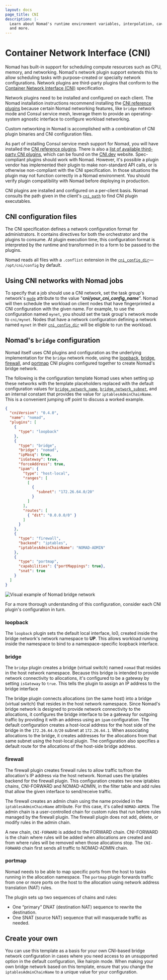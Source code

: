 ```yaml
---
layout: docs
page_title: CNI
description: |-
  Learn about Nomad's runtime environment variables, interpolation, caveats,
  and more.
---
```


# Container Network Interface (CNI)

Nomad has built-in support for scheduling compute resources such as
CPU, memory, and networking. Nomad's network plugin support extends
this to allow scheduling tasks with purpose-created or specialty network
configurations. Network plugins are third-party plugins that conform to the
[Container Network Interface (CNI)][cni_spec] specification.

Network plugins need to be installed and configured on each client. The Nomad
installation instructions recommend installing the [CNI reference plugins][cni_ref]
because certain Nomad networking features, like `bridge` network mode and
Consul service mesh, leverage them to provide an operating-system agnostic
interface to configure workload networking.

Custom networking in Nomad is accomplished with a combination of CNI plugin
binaries and CNI configuration files.

As part of installing Consul service mesh support for Nomad, you will have
installed the [CNI reference plugins][cni_ref]. There is also a
[list of available third-party CNI plugins][3rd_party_cni], which can be found
on the [CNI.dev](https://cni.dev) website. Spec-compliant plugins should work
with Nomad. However, it's possible a plugin vendor has implemented their plugin
to make non-standard API calls, or is otherwise non-compliant with the CNI
specification. In those situations the plugin may not function correctly in a
Nomad environment. You should verify plugin compatibility with Nomad before
deploying in production.

CNI plugins are installed and configured on a per-client basis. Nomad consults
the path given in the client's [`cni_path`] to find CNI plugin executables.

## CNI configuration files

The CNI specification defines a network configuration format for administrators.
It contains directives for both the orchestrator and the plugins to consume.
At plugin execution time, this configuration format is interpreted by the
runtime and transformed in to a form to be passed to the plugins.

Nomad reads all files with a `.conflist` extension in the [`cni_config_dir`][]—
`/opt/cni/config` by default.

## Using CNI networks with Nomad jobs

To specify that a job should use a CNI network, set the task group's
network's [`mode`][] attribute to the value "**cni/_your\_cni\_config\_name_**".
Nomad will then schedule the workload on client nodes that have fingerprinted a
CNI configuration with the given name. For example, to use the configuration
named `mynet`, you should set the task group's network mode to `cni/mynet`.
Nodes that have a network configuration defining a network named `mynet` in
their [`cni_config_dir`][] will be eligible to run the workload.

## Nomad's `bridge` configuration

Nomad itself uses CNI plugins and configuration as the underlying implementation
for the `bridge` network mode, using the [loopback][], [bridge][], [firewall][],
and [portmap][] CNI plugins configured together to create Nomad's bridge
network.

The following is the configuration template Nomad uses when setting up these
networks with the template placeholders replaced with the default configuration
values for [`bridge_network_name`][], [`bridge_network_subnet`][], and an
internal constant that provides the value for `iptablesAdminChainName`. This is
a convenient jumping off point to discuss a worked example.

```json
{
  "cniVersion": "0.4.0",
  "name": "nomad",
  "plugins": [
    {
      "type": "loopback"
    },
    {
      "type": "bridge",
      "bridge": "nomad",
      "ipMasq": true,
      "isGateway": true,
      "forceAddress": true,
      "ipam": {
        "type": "host-local",
        "ranges": [
          [
            {
              "subnet": "172.26.64.0/20"
            }
          ]
        ],
        "routes": [
          { "dst": "0.0.0.0/0" }
        ]
      }
    },
    {
      "type": "firewall",
      "backend": "iptables",
      "iptablesAdminChainName": "NOMAD-ADMIN"
    },
    {
      "type": "portmap",
      "capabilities": {"portMappings": true},
      "snat": true
    }
  ]
}
```

![Visual example of Nomad bridge network][img-bridge-network]

For a more thorough understanding of this configuration, consider each CNI
plugin's configuration in turn.

### loopback

The `loopback` plugin sets the default local interface, lo0, created inside
the bridge network's network namespace to **UP**. This allows workload running
inside the namespace to bind to a namespace-specific loopback interface.

### bridge

The `bridge` plugin creates a bridge (virtual switch) named `nomad` that resides
in the host network namespace. Because this bridge is intended to provide
network connectivity to allocations, it's configured to be a gateway by setting
`isGateway` to `true`. This tells the plugin to assign an IP address to the
bridge interface

The bridge plugin connects allocations (on the same host) into a bridge (virtual
switch) that resides in the host network namespace. Since Nomad's bridge network
is designed to provide network connectivity to the allocations, it configures
the bridge interface to be a gateway for outgoing traffic by providing it with
an address using an `ipam` configuration. The default configuration creates a
host-local address for the host side of the bridge in the `172.26.64.0/20`
subnet at `172.26.64.1`. When associating allocations to the bridge, it creates
addresses for the allocations from that same subnet using the host-local plugin.
The configuration also specifies a default route for the allocations of the
host-side bridge address.

### firewall

The firewall plugin creates firewall rules to allow traffic to/from the
allocation's IP address via the host network. Nomad uses the iptables backend
for the firewall plugin. This configuration creates two new iptables chains,
CNI-FORWARD and NOMAD-ADMIN, in the filter table and add rules that allow the
given interface to send/receive traffic.

The firewall creates an admin chain using the name provided in the
`iptablesAdminChainName` attribute. For this case, it's called `NOMAD-ADMIN`.
The admin chain is a user-controlled chain for custom rules that run before
rules managed by the firewall plugin. The firewall plugin does not add, delete,
or modify rules in the admin chain.

A new chain, `CNI-FORWARD` is added to the FORWARD chain. CNI-FORWARD is the
chain where rules will be added when allocations are created and from where
rules will be removed when those allocations stop. The `CNI-FORWARD` chain first
sends all traffic to NOMAD-ADMIN chain.

### portmap

Nomad needs to be able to map specific ports from the host to tasks running in
the allocation namespace. The `portmap` plugin forwards traffic from one or more
ports on the host to the allocation using network address translation (NAT)
rules.

The plugin sets up two sequences of chains and rules:

- One “primary” DNAT (destination NAT) sequence to rewrite the destination.
- One SNAT (source NAT) sequence that will masquerade traffic as needed.

## Create your own

You can use this template as a basis for your own CNI-based bridge network
configuration in cases where you need access to an unsupported option in the
default configuration, like hairpin mode. When making your own bridge network
based on this template, ensure that you change the `iptablesAdminChainName` to
a unique value for your configuration.

[3rd_party_cni]: https://www.cni.dev/docs/#3rd-party-plugins
[cni_ref]: https://github.com/containernetworking/plugins
[cni_spec]: https://www.cni.dev/docs/spec/
[`cni_path`]: /docs/configuration/client#cni_path
[`cni_config_dir`]: /docs/configuration/client#cni_config_dir
[loopback]: https://github.com/containernetworking/plugins#main-interface-creating
[bridge]: https://www.cni.dev/plugins/current/main/bridge/
[portmap]: https://www.cni.dev/plugins/current/meta/portmap/
[firewall]: https://www.cni.dev/plugins/current/meta/firewall/
[`bridge_network_name`]: /docs/configuration/client#bridge_network_name
[`bridge_network_subnet`]: /docs/configuration/client#bridge_network_subnet
[`mode`]: /docs/job-specification/network#mode
[img-bridge-network]: /img/nomad-bridge-network.png
